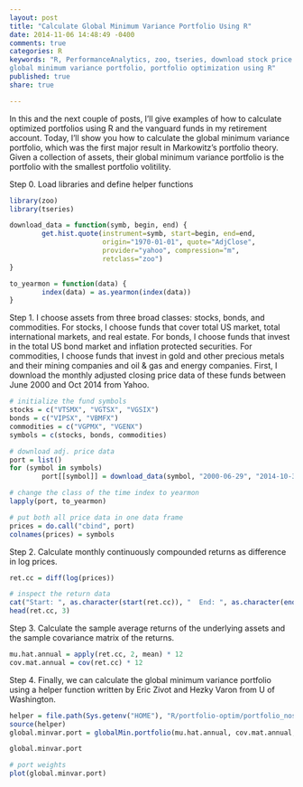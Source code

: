 ```yaml
---
layout: post
title: "Calculate Global Minimum Variance Portfolio Using R"
date: 2014-11-06 14:48:49 -0400
comments: true
categories: R
keywords: "R, PerformanceAnalytics, zoo, tseries, download stock price data using R, analyze stock price data using R, global min,
global minimum variance portfolio, portfolio optimization using R"
published: true
share: true

---
```


In this and the next couple of posts, I'll give examples of how to calculate optimized portfolios using R and the vanguard funds in my retirement account. Today, I'll show you how to calculate the global minimum variance portfolio, which was the first major result in Markowitz's portfolio theory. Given a collection of assets, their global minimum variance portfolio is the portfolio with the smallest portfolio volitility. 

Step 0. Load libraries and define helper functions
```r
library(zoo)
library(tseries)

download_data = function(symb, begin, end) {
        get.hist.quote(instrument=symb, start=begin, end=end, 
                       origin="1970-01-01", quote="AdjClose", 
                       provider="yahoo", compression="m", 
                       retclass="zoo")
}

to_yearmon = function(data) {
        index(data) = as.yearmon(index(data))
}
```

Step 1. I choose assets from three broad classes: stocks, bonds, and commodities. For stocks, I choose funds that cover total US market, total international markets, and real estate. For bonds, I choose funds that invest in the total US bond market and inflation protected securities. For commodities, I choose funds that invest in gold and other precious metals and their mining companies and oil & gas and energy companies. First, I download the monthly adjusted closing price data of these funds between June 2000 and Oct 2014 from Yahoo.
```r
# initialize the fund symbols 
stocks = c("VTSMX", "VGTSX", "VGSIX")
bonds = c("VIPSX", "VBMFX")
commodities = c("VGPMX", "VGENX")
symbols = c(stocks, bonds, commodities)

# download adj. price data
port = list()
for (symbol in symbols)
        port[[symbol]] = download_data(symbol, "2000-06-29", "2014-10-31")

# change the class of the time index to yearmon
lapply(port, to_yearmon)

# put both all price data in one data frame
prices = do.call("cbind", port)
colnames(prices) = symbols
```

Step 2. Calculate monthly continuously compounded returns as difference in log prices.
```r
ret.cc = diff(log(prices))

# inspect the return data
cat("Start: ", as.character(start(ret.cc)), "  End: ", as.character(end(ret.cc)))
head(ret.cc, 3)
```

Step 3. Calculate the sample average returns of the underlying assets and the sample covariance matrix of the returns.
```r
mu.hat.annual = apply(ret.cc, 2, mean) * 12   
cov.mat.annual = cov(ret.cc) * 12 
```

Step 4. Finally, we can calculate the global minimum variance portfolio using a helper function written by Eric Zivot and Hezky Varon from U of Washington.
```r
helper = file.path(Sys.getenv("HOME"), "R/portfolio-optim/portfolio_noshorts.r")
source(helper)
global.minvar.port = globalMin.portfolio(mu.hat.annual, cov.mat.annual, short=F)

global.minvar.port

# port weights
plot(global.minvar.port)
```